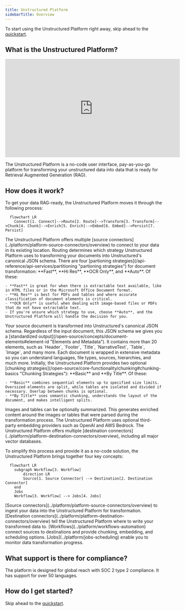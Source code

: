 ```yaml
---
title: Unstructured Platform 
sidebarTitle: Overview
---
```


<Note>To start using the Unstructured Platform right away, skip ahead to the [quickstart](/platform/saas-platform-guide).</Note>

## What is the Unstructured Platform?

<iframe
  width="560"
  height="315"
  src="https://www.youtube.com/embed/_mxLMykpFJ0"
  title="YouTube video player"
  frameborder="0"
  allow="accelerometer; autoplay; clipboard-write; encrypted-media; gyroscope; picture-in-picture"
  allowfullscreen
></iframe>

The Unstructured Platform is a no-code user interface, pay-as-you-go platform for transforming your unstructured data into data that is ready for Retrieval Augmented Generation (RAG). 

## How does it work?

To get your data RAG-ready, the Unstructured Platform moves it through the following process:

```mermaid
  flowchart LR
    Connect[1. Connect]-->Route[2. Route]-->Transform[3. Transform]-->Chunk[4. Chunk]-->Enrich[5. Enrich]-->Embed[6. Embed]-->Persist[7. Persist]
```
<Steps>
  <Step title="Connect">
    The Unstructured Platform offers multiple [source connectors](../platform/platform-source-connectors/overview) to connect to your data in its existing location.
  </Step>
  <Step title="Route">
    Routing determines which strategy Unstructured Platform uses to transforming your documents into Unstructured's canonical JSON schema. There are four [partioning strategies](/api-reference/api-services/partitioning "partioning strategies") for document transformation: **Fast**, **Hi Res**, **OCR Only**, and **Auto**. Of these:
    
    - **Fast** is great for when there is extractable text available, like in HTML files or in the Microsoft Office Document format.
    - **Hi Res** is best for PDFs and tables and where accurate classification of document elements is critical.
    - **OCR Only** is useful when dealing with image-based files or PDFs that do not have extractable text.
    - If you're unsure which strategy to use, choose **Auto**, and the Unstructured Platform will handle the decision for you.

  </Step>
  <Step title="Transform"> 
    Your source document is transformed into Unstructured's canonical JSON schema. Regardless of the input document, this JSON schema we gives you a [standardized output](/open-source/concepts/document-elements#element-id "Elements and Metadata"). It contains more than 20 elements, such as `Header`, `Footer`, `Title`, `NarrativeText`, `Table`, `Image`, and many more. Each document is wrapped in extensive metadata so you can understand languages, file types, sources, hierarchies, and much more.
  </Step>
    <Step title="Chunk"> 
    Initially, the Unstructured Platform provides two optional [chunking strategies](/open-source/core-functionality/chunking#chunking-basics  "Chunking Strategies"): **Basic** and **By Title**. Of these:
    
    - **Basic** combines sequential elements up to specified size limits. Oversized elements are split, while tables are isolated and divided if necessary. Overlap between chunks is optional.
    - **By Title** uses semantic chunking, understands the layout of the document, and makes intelligent splits.

  </Step>
  <Step title="Enrich">
    Images and tables can be optionally summarized. This generates enriched content around the images or tables that were parsed during the transformation process.
  </Step>
  <Step title="Embed">
    The Unstructured Platform uses optional third-party embedding providers such as OpenAI and AWS Bedrock.
  </Step>
  <Step title="Persist">
    The Unstructured Platform offers multiple [destination connectors](../platform/platform-destination-connectors/overview), including all major vector databases.
  </Step>
</Steps>

To simplify this process and provide it as a no-code solution, the Unstructured Platform brings together four key concepts:

```mermaid
  flowchart LR
    subgraph Workflow[3. Workflow]
        direction LR
        Source[1. Source Connector] --> Destination[2. Destination Connector]
    end
    Jobs
    Workflow[3. Workflow] --> Jobs[4. Jobs]
```

<Steps>
  <Step title="Source Connector">
    [Source connectors](../platform/platform-source-connectors/overview) to ingest your data into the Unstructured Platform for transformation.
  </Step>
  <Step title="Destination Connector">
    [Destination connectors](../platform/platform-destination-connectors/overview) tell the Unstructured Platform where to write your transformed data to.
  </Step>
  <Step title="Workflow">
    [Workflows](../platform/workflows-automation) connect sources to destinations and provide chunking, embedding, and scheduling options.
  </Step>
  <Step title="Jobs">
    [Jobs](../platform/jobs-scheduling) enable you to monitor data transformation progress.
  </Step>
</Steps>

## What support is there for compliance?

The platform is designed for global reach with SOC 2 type 2 compliance. It has support for over 50 languages.

## How do I get started?

Skip ahead to the [quickstart](/platform/saas-platform-guide).



